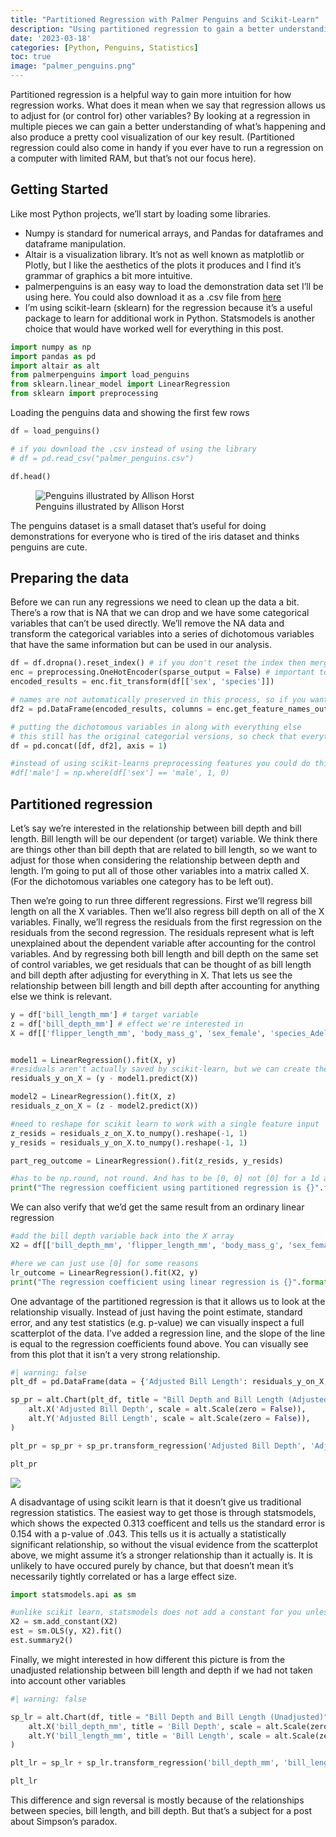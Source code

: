 ```yaml
---
title: "Partitioned Regression with Palmer Penguins and Scikit-Learn"
description: "Using partitioned regression to gain a better understanding of how linear regression works."
date: '2023-03-18'
categories: [Python, Penguins, Statistics]
toc: true
image: "palmer_penguins.png"
---
```


Partitioned regression is a helpful way to gain more intuition for how regression works. What does it mean when we say that regression allows us to adjust for (or control for) other variables? By looking at a regression in multiple pieces we can gain a better understanding of what's happening and also produce a pretty cool visualization of our key result. (Partitioned regression could also come in handy if you ever have to run a regression on a computer with limited RAM, but that's not our focus here).

## Getting Started

Like most Python projects, we'll start by loading some libraries.

* Numpy is standard for numerical arrays, and Pandas for dataframes and dataframe manipulation. 
* Altair is a visualization library. It's not as well known as matplotlib or Plotly, but I like the aesthetics of the plots it produces and I find it's grammar of graphics a bit more intuitive.
* palmerpenguins is an easy way to load the demonstration data set I'll be using here. You could also download it as a .csv file from [here](https://github.com/allisonhorst/palmerpenguins/blob/main/inst/extdata/penguins.csv)
* I'm using scikit-learn (sklearn) for the regression because it's a useful package to learn for additional work in Python. Statsmodels is another choice that would have worked well for everything in this post. 

```python
import numpy as np
import pandas as pd
import altair as alt
from palmerpenguins import load_penguins
from sklearn.linear_model import LinearRegression
from sklearn import preprocessing
```

Loading the penguins data and showing the first few rows

```python
df = load_penguins()

# if you download the .csv instead of using the library
# df = pd.read_csv("palmer_penguins.csv")

df.head()
```

![Penguins illustrated by Allison Horst](palmer_penguins.png)

The penguins dataset is a small dataset that's useful for doing demonstrations for everyone who is tired of the iris dataset and thinks penguins are cute. 

## Preparing the data

Before we can run any regressions we need to clean up the data a bit. There's a row that is NA that we can drop and we have some categorical variables that can't be used directly. We'll remove the NA data and transform the categorical variables into a series of dichotomous variables that have the same information but can be used in our analysis.

```python
df = df.dropna().reset_index() # if you don't reset the index then merging on index later will result in data mismatches and destroy your data silently. 
enc = preprocessing.OneHotEncoder(sparse_output = False) # important to have sparse_output = False for the array to be easily put back into a dataframe afterwards
encoded_results = enc.fit_transform(df[['sex', 'species']])

# names are not automatically preserved in this process, so if you want feature names you need to bring them back out. 
df2 = pd.DataFrame(encoded_results, columns = enc.get_feature_names_out())

# putting the dichotomous variables in along with everything else
# this still has the original categorial versions, so check that everything lines up correctly
df = pd.concat([df, df2], axis = 1)

#instead of using scikit-learns preprocessing features you could do this manually with np.where
#df['male'] = np.where(df['sex'] == 'male', 1, 0)
```

## Partitioned regression

Let's say we're interested in the relationship between bill depth and bill length. Bill length will be our dependent (or target) variable. We think there are things other than bill depth that are related to bill length, so we want to adjust for those when considering the relationship between depth and length. I'm going to put all of those other variables into a matrix called X. (For the dichotomous variables one category has to be left out).

Then we're going to run three different regressions. First we'll regress bill length on all the X variables. Then we'll also regress bill depth on all of the X variables. Finally, we'll regress the residuals from the first regression on the residuals from the second regression. The residuals represent what is left unexplained about the dependent variable after accounting for the control variables. And by regressing both bill length and bill depth on the same set of control variables, we get residuals that can be thought of as bill length and bill depth after adjusting for everything in X. That lets us see the relationship between bill length and bill depth after accounting for anything else we think is relevant.  

```python

y = df['bill_length_mm'] # target variable
z = df['bill_depth_mm'] # effect we're interested in
X = df[['flipper_length_mm', 'body_mass_g', 'sex_female', 'species_Adelie', 'species_Chinstrap']] # other variables we want to adjust for


model1 = LinearRegression().fit(X, y)
#residuals aren't actually saved by scikit-learn, but we can create them from the original data and the predictions
residuals_y_on_X = (y - model1.predict(X))

model2 = LinearRegression().fit(X, z)
residuals_z_on_X = (z - model2.predict(X))

#need to reshape for scikit learn to work with a single feature input
z_resids = residuals_z_on_X.to_numpy().reshape(-1, 1)
y_resids = residuals_y_on_X.to_numpy().reshape(-1, 1)

part_reg_outcome = LinearRegression().fit(z_resids, y_resids)

#has to be np.round, not round. And has to be [0, 0] not [0] for a 1d array
print("The regression coefficient using partitioned regression is {}".format(np.round((part_reg_outcome.coef_[0, 0]), 3)))
```

We can also verify that we'd get the same result from an ordinary linear regression

```python
#add the bill depth variable back into the X array
X2 = df[['bill_depth_mm', 'flipper_length_mm', 'body_mass_g', 'sex_female', 'species_Adelie', 'species_Chinstrap']]

#here we can just use [0] for some reasons
lr_outcome = LinearRegression().fit(X2, y)
print("The regression coefficient using linear regression is {}".format(np.round(lr_outcome.coef_[0], 3)))
```

One advantage of the partitioned regression is that it allows us to look at the relationship visually. Instead of just having the point estimate, standard error, and any test statistics (e.g. p-value) we can visually inspect a full scatterplot of the data. I've added a regression line, and the slope of the line is equal to the regression coefficients found above. You can visually see from this plot that it isn't a very strong relationship. 

```python
#| warning: false
plt_df = pd.DataFrame(data = {'Adjusted Bill Length': residuals_y_on_X, 'Adjusted Bill Depth': residuals_z_on_X})

sp_pr = alt.Chart(plt_df, title = "Bill Depth and Bill Length (Adjusted)").mark_circle().encode(
    alt.X('Adjusted Bill Depth', scale = alt.Scale(zero = False)),
    alt.Y('Adjusted Bill Length', scale = alt.Scale(zero = False)),
)

plt_pr = sp_pr + sp_pr.transform_regression('Adjusted Bill Depth', 'Adjusted Bill Length').mark_line()

plt_pr
```

![](part_reg.png)

A disadvantage of using scikit learn is that it doesn't give us traditional regression statistics. The easiest way to get those is through statsmodels, which shows the expected 0.313 coefficent and tells us the standard error is 0.154 with a p-value of .043. This tells us it is actually a statistically significant relationship, so without the visual evidence from the scatterplot above, we might assume it's a stronger relationship than it actually is. It is unlikely to have occured purely by chance, but that doesn't mean it's necessarily tightly correlated or has a large effect size. 

```python
import statsmodels.api as sm

#unlike scikit learn, statsmodels does not add a constant for you unless you specify that you want one. 
X2 = sm.add_constant(X2)
est = sm.OLS(y, X2).fit()
est.summary2()
```


Finally, we might interested in how different this picture is from the unadjusted relationship between bill length and depth if we had not taken into account other variables

```python
#| warning: false

sp_lr = alt.Chart(df, title = "Bill Depth and Bill Length (Unadjusted)").mark_circle().encode(
    alt.X('bill_depth_mm', title = 'Bill Depth', scale = alt.Scale(zero = False)),
    alt.Y('bill_length_mm', title = 'Bill Length', scale = alt.Scale(zero = False)),
)

plt_lr = sp_lr + sp_lr.transform_regression('bill_depth_mm', 'bill_length_mm').mark_line()

plt_lr
```

This difference and sign reversal is mostly because of the relationships between species, bill length, and bill depth. But that's a subject for a post about Simpson's paradox.  